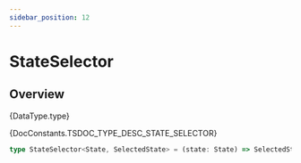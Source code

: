 ```yaml
---
sidebar_position: 12
---
```



# StateSelector

## Overview

<TypeDisplay>{DataType.type}</TypeDisplay>

<MarkdownWrapper>{DocConstants.TSDOC_TYPE_DESC_STATE_SELECTOR}</MarkdownWrapper>

```ts
type StateSelector<State, SelectedState> = (state: State) => SelectedState
```

